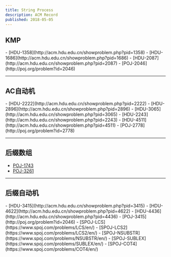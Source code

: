```yaml
---
title: String Process
description: ACM Record
published: 2018-05-05
---
```




## KMP

<Columns>
  - [HDU-1358](http://acm.hdu.edu.cn/showproblem.php?pid=1358)
  - [HDU-1686](http://acm.hdu.edu.cn/showproblem.php?pid=1686)
  - [HDU-2087](http://acm.hdu.edu.cn/showproblem.php?pid=2087)
  - [POJ-2046](http://poj.org/problem?id=2046)
</Columns>

---

## AC自动机

<Columns>
  - [HDU-2222](http://acm.hdu.edu.cn/showproblem.php?pid=2222)
  - [HDU-2896](http://acm.hdu.edu.cn/showproblem.php?pid=2896)
  - [HDU-3065](http://acm.hdu.edu.cn/showproblem.php?pid=3065)
  - [HDU-2243](http://acm.hdu.edu.cn/showproblem.php?pid=2243)
  - [HDU-4511](http://acm.hdu.edu.cn/showproblem.php?pid=4511)
  - [POJ-2778](http://poj.org/problem?id=2778)
</Columns>

---

## 后缀数组

<Columns>

  - [POJ-1743](http://poj.org/problem?id=1743)
  - [POJ-3261](http://poj.org/problem?id=3261)

</Columns>

---

## 后缀自动机

<Columns>
  - [HDU-3415](http://acm.hdu.edu.cn/showproblem.php?pid=3415)
  - [HDU-4622](http://acm.hdu.edu.cn/showproblem.php?pid=4622)
  - [HDU-4436](http://acm.hdu.edu.cn/showproblem.php?pid=4436)
  - [POJ-3415](http://poj.org/problem?id=2046)
  - [SPOJ-LCS](https://www.spoj.com/problems/LCS/en/)
  - [SPOJ-LCS2](https://www.spoj.com/problems/LCS2/en/)
  - [SPOJ-NSUBSTR](https://www.spoj.com/problems/NSUBSTR/en/)
  - [SPOJ-SUBLEX](https://www.spoj.com/problems/SUBLEX/en/)
  - [SPOJ-COT4](https://www.spoj.com/problems/COT4/en/)
</Columns>




